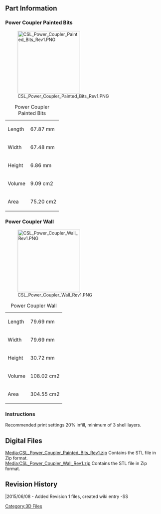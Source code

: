 {{Tutorial|
 bgcolor = #00F|
 fgcolor = #FFF|
 name = CS:L Power Couplers |
 image = [[File:CSL_Logo.jpg|200px]]|
 category = 3D Files Part Archive|
 creators = Steele Smith ([[User:Steele|Steele]])|
 contributors = Andrew Radovich |
 date = June 08, 2015|
 updated  = June 08, 2015|
 note = STL files for 3D printing only.|
 
}} 

<br> 

== Part Information  ==

=== Power Coupler Painted Bits ===
[[File:CSL_Power_Coupler_Painted_Bits_Rev1.PNG|200px]]

{| class="wikitable"
|+Power Coupler Painted Bits
|-
|Length
|67.87 mm
|-
|Width
|67.48 mm
|-
|Height
|6.86 mm
|-
|Volume 
|9.09 cm2
|-
|Area
|75.20 cm2
|}


=== Power Coupler Wall ===
[[File:CSL_Power_Coupler_Wall_Rev1.PNG|200px]]

{| class="wikitable"
|+Power Coupler Wall
|-
|Length
|79.69 mm
|-
|Width
|79.69 mm
|-
|Height
|30.72 mm
|-
|Volume 
|108.02 cm2
|-
|Area
|304.55 cm2
|}



=== Instructions  ===
Recommended print settings 20% infill, minimum of 3 shell layers.

== Digital Files<br>  ==
[[Media:CSL_Power_Coupler_Painted_Bits_Rev1.zip]] Contains the STL file in Zip format.<br>
[[Media:CSL_Power_Coupler_Wall_Rev1.zip]] Contains the STL file in Zip format.<br>



== Revision History  ==

|2015/06/08 - Added Revision 1 files, created wiki entry -SS

[[Category:3D Files]]
